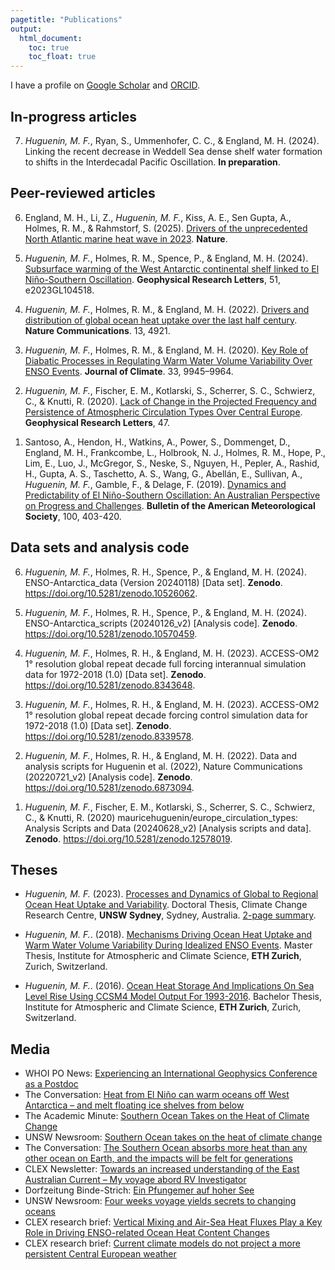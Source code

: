 ```yaml
---
pagetitle: "Publications"
output:
  html_document: 
    toc: true
    toc_float: true
---
```

<link rel="shortcut icon" type="image/x-icon" href="favicon.ico">
<!-- Specifics for including altmetric on the homepage -->
<script type='text/javascript' src='https://d1bxh8uas1mnw7.cloudfront.net/assets/embed.js'></script>

<link rel="stylesheet" href="styles.css" type="text/css">

I have a profile on [Google Scholar](https://scholar.google.com/citations?hl=en&user=UI4wCAEAAAAJ){target="_blank"} and [ORCID](https://orcid.org/0000-0002-1476-0452).

## In-progress articles
<!----> 7. *Huguenin, M. F.*, Ryan, S., Ummenhofer, C. C., & England, M. H. (2024). Linking the recent decrease in Weddell Sea dense shelf water formation to shifts in the Interdecadal Pacific Oscillation. **In preparation**.

## Peer-reviewed articles
<!----> 6. England, M. H., Li, Z., *Huguenin, M. F.*, Kiss, A. E., Sen Gupta, A., Holmes, R. M., & Rahmstorf, S. (2025). [Drivers of the unprecedented North Atlantic marine heat wave in 2023](https://doi.org/10.1038/s41586-025-08903-5). **Nature**.

<!----> 5. *Huguenin, M. F.*, Holmes, R. M., Spence, P., & England, M. H. (2024). [Subsurface warming of the West Antarctic continental shelf linked to El Niño-Southern Oscillation](https://doi.org/10.1029/2023GL104518). **Geophysical Research Letters**, 51, e2023GL104518.

<!-- <div class='altmetric-embed' data-badge-popover="left" data-badge-type='donut' data-hide-no-mentions="true" data-doi="10.1029/2019GL086132" style="float:right;"></div> -->

<!----> 4. *Huguenin, M. F.*, Holmes, R. M., & England, M. H. (2022). [Drivers and distribution of global ocean heat uptake over the last half century](https://doi.org/10.1038/s41467-022-32540-5). **Nature Communications**. 13, 4921.

<!----> 3. *Huguenin, M. F.*, Holmes, R. M., & England, M. H. (2020). [Key Role of Diabatic Processes in Regulating Warm Water Volume Variability Over ENSO Events](https://doi.org/10.1175/JCLI-D-20-0198.1). **Journal of Climate**. 33, 9945–9964.

<!----> 2. *Huguenin, M. F.*, Fischer, E. M., Kotlarski, S., Scherrer, S. C., Schwierz, C., & Knutti, R. (2020). [Lack of Change in the Projected Frequency and Persistence of Atmospheric Circulation Types Over Central Europe](https://doi.org/10.1029/2019GL086132). **Geophysical Research Letters**, 47.

<!----> 1. Santoso, A., Hendon, H., Watkins, A., Power, S., Dommenget, D., England, M. H., Frankcombe, L., Holbrook, N. J., Holmes, R. M., Hope, P., Lim, E., Luo, J., McGregor, S., Neske, S., Nguyen, H., Pepler, A., Rashid, H., Gupta, A. S., Taschetto, A. S., Wang, G., Abellán, E., Sullivan, A., *Huguenin, M. F.*, Gamble, F., & Delage, F. (2019). [Dynamics and Predictability of El Niño-Southern Oscillation: An Australian Perspective on Progress and Challenges](https://doi.org/10.1175/BAMS-D-18-0057.1). **Bulletin of the American Meteorological Society**, 100, 403-420.

## Data sets and analysis code
<!----> 6. *Huguenin, M. F.*, Holmes, R. H., Spence, P., & England, M. H. (2024). ENSO-Antarctica_data (Version 20240118) [Data set]. **Zenodo**. [https://doi.org/10.5281/zenodo.10526062](https://doi.org/10.5281/zenodo.10526062).

<!----> 5. *Huguenin, M. F.*, Holmes, R. H., Spence, P., & England, M. H. (2024). ENSO-Antarctica_scripts (20240126_v2) [Analysis code]. **Zenodo**.
[https://doi.org/10.5281/zenodo.10570459](https://doi.org/10.5281/zenodo.10570459).

<!----> 4. *Huguenin, M. F.*, Holmes, R. H., & England, M. H. (2023). ACCESS-OM2 1° resolution global repeat decade full forcing interannual simulation data for 1972-2018 (1.0) [Data set]. **Zenodo**. [https://doi.org/10.5281/zenodo.8343648](https://doi.org/10.5281/zenodo.8343648).

<!----> 3. *Huguenin, M. F.*, Holmes, R. H., & England, M. H. (2023). ACCESS-OM2 1° resolution global repeat decade forcing control simulation data for 1972-2018 (1.0) [Data set]. **Zenodo**. [https://doi.org/10.5281/zenodo.8339578](https://doi.org/10.5281/zenodo.8339578).

<!----> 2. *Huguenin, M. F.*, Holmes, R. H., & England, M. H. (2022). Data and analysis scripts for Huguenin et al. (2022), Nature Communications (20220721_v2) [Analysis code]. **Zenodo**. [https://doi.org/10.5281/zenodo.6873094](https://doi.org/10.5281/zenodo.6873094).

<!----> 1. *Huguenin, M. F.*, Fischer, E. M., Kotlarski, S., Scherrer, S. C., Schwierz, C., & Knutti, R. (2020) mauricehuguenin/europe_circulation_types: Analysis Scripts and Data (20240628_v2) [Analysis scripts and data]. **Zenodo**. [https://doi.org/10.5281/zenodo.12578019](https://doi.org/10.5281/zenodo.12578019).

## Theses
- *Huguenin, M. F.* (2023). [Processes and Dynamics of Global to Regional Ocean Heat Uptake and Variability](https://doi.org/10.26190/unsworks/25224). Doctoral Thesis, Climate Change Research Centre, **UNSW Sydney**, Sydney, Australia. [2-page summary](files/Huguenin_Maurice_Thesis_Summary_20241219.pdf).


- *Huguenin, M. F.*. (2018). [Mechanisms Driving Ocean Heat Uptake and Warm Water Volume Variability During Idealized ENSO Events](files/msc_thesis_maurice_huguenin_2018.pdf). Master Thesis, Institute for Atmospheric and Climate Science, **ETH Zurich**, Zurich, Switzerland.

- *Huguenin, M. F.*. (2016). [Ocean Heat Storage And Implications On Sea Level Rise Using CCSM4 Model Output For 1993-2016](files/bsc_thesis_maurice_huguenin_2016.pdf). Bachelor Thesis, Institute for Atmospheric and Climate Science, **ETH Zurich**, Zurich, Switzerland.


## Media
- WHOI PO News: [Experiencing an International Geophysics Conference as a Postdoc](https://www.whoi.edu/experiencing-an-international-geophysics-conference-as-a-postdoc/)
- The Conversation: [Heat from El Niño can warm oceans off West Antarctica – and melt floating ice shelves from below](https://theconversation.com/heat-from-el-nino-can-warm-oceans-off-west-antarctica-and-melt-floating-ice-shelves-from-below-226233)
- The Academic Minute: [Southern Ocean Takes on the Heat of Climate Change](https://academicminute.org/2022/12/maurice-huguenin-university-of-new-south-wales-southern-ocean-takes-on-the-heat-of-climate-change/)
- UNSW Newsroom: [Southern Ocean takes on the heat of climate change](https://newsroom.unsw.edu.au/news/science-tech/southern-ocean-takes-heat-climate-change)
- The Conversation: [The Southern Ocean absorbs more heat than any other ocean on Earth, and the impacts will be felt for generations](https://theconversation.com/the-southern-ocean-absorbs-more-heat-than-any-other-ocean-on-earth-and-the-impacts-will-be-felt-for-generations-189561)
- CLEX Newsletter: [Towards an increased understanding of the East Australian Current – My voyage abord RV Investigator](https://climateextremes.org.au/towards-an-increased-understanding-of-the-east-australian-current-my-voyage-abord-rv-investigator/)
- Dorfzeitung Binde-Strich: [Ein Pfungemer auf hoher See](media/BindeStrich_08_21_Seite21.pdf) 
- UNSW Newsroom: [Four weeks voyage yields secrets to changing oceans](https://newsroom.unsw.edu.au/news/science-tech/four-week-voyage-yields-secrets-changing-oceans)
- CLEX research brief: [Vertical Mixing and Air-Sea Heat Fluxes Play a Key Role in Driving ENSO-related Ocean Heat Content Changes](media/CLEX_ResearchBrief_ENSO_WWV_2020.pdf)
- CLEX research brief: [Current climate models do not project a more persistent Central European weather](https://climateextremes.org.au/research-brief-current-climate-models-do-not-project-a-more-persistent-central-european-circulation/)

<!-- A full list of publications is available at the above Google scholar link. -->


